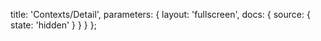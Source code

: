 
  title: 'Contexts/Detail',
  parameters: {
    layout: 'fullscreen',
    docs: {
      source: { state: 'hidden' }
    }
  }
};

<ContextsDetailDoc />
